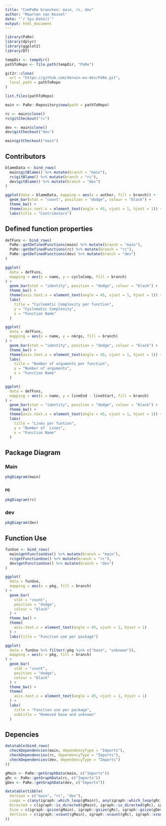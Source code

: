 ```yaml
---
title: "ComPaRe branches: main, rc, dev"
author: "Maarten van Kessel"
date: "`r Sys.Date()`"
output: html_document
---
```


```r
library(PaRe)
library(dplyr)
library(ggplot2)
library(DT)
```


```r
tempDir <- tempdir()
pathToRepo <- file.path(tempDir, "PaRe")

git2r::clone(
  url = "https://github.com/darwin-eu-dev/PaRe.git",
  local_path = pathToRepo
)

list.files(pathToRepo)

main <- PaRe::Repository$new(path = pathToRepo)
```

```r
rc <- main$clone()
rc$gitCheckout("rc")

dev <- main$clone()
dev$gitCheckout("dev")

main$gitCheckout("main")
```


## Contributors
```r
blameData <- bind_rows(
  main$gitBlame() %>% mutate(branch = "main"),
  rc$gitBlame() %>% mutate(branch = "rc"),
  dev$gitBlame() %>% mutate(branch = "dev")
)

ggplot(data = blameData, mapping = aes(x = author, fill = branch)) +
  geom_bar(stat = "count", position = "dodge", colour = "black") +
  theme_bw() +
  theme(axis.text.x = element_text(angle = 45, vjust = 1, hjust = 1)) +
  labs(title = "Contributors")
```


## Defined function properties
```r
defFuns <- bind_rows(
  PaRe::getDefinedFunctions(main) %>% mutate(branch = "main"),
  PaRe::getDefinedFunctions(rc) %>% mutate(branch = "rc"),
  PaRe::getDefinedFunctions(dev) %>% mutate(branch = "dev")
)

ggplot(
  data = defFuns,
  mapping = aes(x = name, y = cycloComp, fill = branch)
) +
  geom_bar(stat = "identity", position = "dodge", colour = "black") +
  theme_bw() +
  theme(axis.text.x = element_text(angle = 45, vjust = 1, hjust = 1)) +
  labs(
    title = "Cyclomatic Complexity per function",
    y = "Cyclomatic Complexity",
    x = "Function Name"
  )
```

```r
ggplot(
  data = defFuns,
  mapping = aes(x = name, y = nArgs, fill = branch)
) +
  geom_bar(stat = "identity", position = "dodge", colour = "black") +
  theme_bw() +
  theme(axis.text.x = element_text(angle = 45, vjust = 1, hjust = 1)) +
  labs(
    title = "Number of arguments per function",
    y = "Number of arguments",
    x = "Function Name"
  )
```

```r
ggplot(
  data = defFuns,
  mapping = aes(x = name, y = lineEnd - lineStart, fill = branch)
) +
  geom_bar(stat = "identity", position = "dodge", colour = "black") +
  theme_bw() +
  theme(axis.text.x = element_text(angle = 45, vjust = 1, hjust = 1)) +
  labs(
    title = "Lines per funtion",
    y = "Number of  Lines",
    x = "Function Name"
  )
```


## Package Diagram
### Main
```r
pkgDiagram(main)
```

### rc
```r
pkgDiagram(rc)
```

### dev
```r
pkgDiagram(dev)
```

## Function Use
```r
funUse <- bind_rows(
  main$getFunctionUse() %>% mutate(branch = "main"),
  rc$getFunctionUse() %>% mutate(branch = "rc"),
  dev$getFunctionUse() %>% mutate(branch = "dev")
)

ggplot(
  data = funUse,
  mapping = aes(x = pkg, fill = branch)
) +
  geom_bar(
    stat = "count",
    position = "dodge",
    colour = "black"
  ) +
  theme_bw() +
  theme(
    axis.text.x = element_text(angle = 45, vjust = 1, hjust = 1)
  ) +
  labs(title = "Function use per package")
```

```r
ggplot(
  data = funUse %>% filter(!pkg %in% c("base", "unknown")),
  mapping = aes(x = pkg, fill = branch)
) +
  geom_bar(
    stat = "count",
    position = "dodge",
    colour = "black"
  ) +
  theme_bw() +
  theme(
    axis.text.x = element_text(angle = 45, vjust = 1, hjust = 1)
  ) +
  labs(
    title = "Function use per package",
    subtitle = "Removed base and unknown"
  )
```

## Depencies
```r
datatable(bind_rows(
  checkDependencies(main, dependencyType = "Imports"),
  checkDependencies(rc, dependencyType = "Imports"),
  checkDependencies(dev, dependencyType = "Imports")
))
```

```r
gMain <- PaRe::getGraphData(main, c("Imports"))
gRc <- PaRe::getGraphData(rc, c("Imports"))
gDev <- PaRe::getGraphData(dev, c("Imports"))

datatable(tibble(
  Version = c("main", "rc", "dev"),
  Loops = c(any(igraph::which_loop(gMain)), any(igraph::which_loop(gRc)), any(igraph::which_loop(gDev))),
  Directed = c(igraph::is_directed(gMain), igraph::is_directed(gRc), igraph::is_directed(gDev)),
  Size = c(igraph::gsize(gMain), igraph::gsize(gRc), igraph::gsize(gDev)),
  Vertices = c(igraph::vcount(gMain), igraph::vcount(gRc), igraph::vcount(gDev))
))
```

